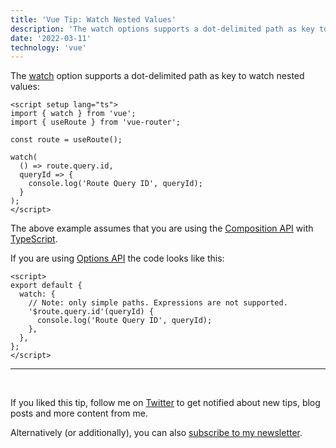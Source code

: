 ```yaml
---
title: 'Vue Tip: Watch Nested Values'
description: 'The watch options supports a dot-delimited path as key to watch nested values'
date: '2022-03-11'
technology: 'vue'
---
```


The [watch](https://vuejs.org/guide/essentials/watchers.html) option supports a dot-delimited path as key to watch nested values:

```vue
<script setup lang="ts">
import { watch } from 'vue';
import { useRoute } from 'vue-router';

const route = useRoute();

watch(
  () => route.query.id,
  queryId => {
    console.log('Route Query ID', queryId);
  }
);
</script>
```

The above example assumes that you are using the [Composition API](https://vuejs.org/guide/introduction.html#composition-api) with [TypeScript](https://www.typescriptlang.org/).

If you are using [Options API](https://vuejs.org/guide/introduction.html#options-api) the code looks like this:

```vue
<script>
export default {
  watch: {
    // Note: only simple paths. Expressions are not supported.
    '$route.query.id'(queryId) {
      console.log('Route Query ID', queryId);
    },
  },
};
</script>
```

---

<br />

If you liked this tip, follow me on [Twitter](https://twitter.com/mokkapps) to get notified about new tips, blog posts and more content from me.

Alternatively (or additionally), you can also [subscribe to my newsletter](https://mokkapps.de/newsletter).

